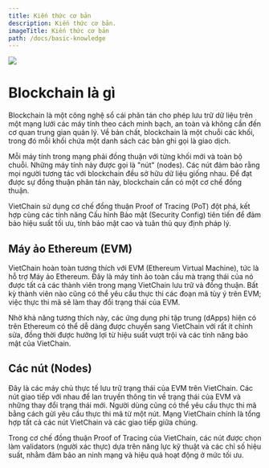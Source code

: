 ```yaml
---
title: Kiến thức cơ bản
description: Kiến thức cơ bản.
imageTitle: Kiến thức cơ bản
path: /docs/basic-knowledge
---
```



<Bleed>![](/bannerblockchain.png)</Bleed>

# Blockchain là gì

<Callout type="info" emoji="">

Blockchain là một công nghệ sổ cái phân tán cho phép lưu trữ dữ liệu trên một mạng lưới các máy tính theo cách minh bạch, an toàn và không cần đến cơ quan trung gian quản lý. Về bản chất, blockchain là một chuỗi các khối, trong đó mỗi khối chứa một danh sách các bản ghi gọi là giao dịch.

Mỗi máy tính trong mạng phải đồng thuận với từng khối mới và toàn bộ chuỗi. Những máy tính này được gọi là "nút" (nodes). Các nút đảm bảo rằng mọi người tương tác với blockchain đều sở hữu dữ liệu giống nhau. Để đạt được sự đồng thuận phân tán này, blockchain cần có một cơ chế đồng thuận.

VietChain sử dụng cơ chế đồng thuận Proof of Tracing (PoT) đột phá, kết hợp cùng các tính năng Cấu hình Bảo mật (Security Config) tiên tiến để đảm bảo hiệu suất tối ưu, tính bảo mật cao và tuân thủ quy định pháp lý.

</Callout>

## Máy ảo Ethereum (EVM)

VietChain hoàn toàn tương thích với EVM (Ethereum Virtual Machine), tức là hỗ trợ Máy ảo Ethereum. Đây là máy tính ảo toàn cầu mà trạng thái của nó được tất cả các thành viên trong mạng VietChain lưu trữ và đồng thuận. Bất kỳ thành viên nào cũng có thể yêu cầu thực thi các đoạn mã tùy ý trên EVM; việc thực thi mã sẽ làm thay đổi trạng thái của EVM.

Nhờ khả năng tương thích này, các ứng dụng phi tập trung (dApps) hiện có trên Ethereum có thể dễ dàng được chuyển sang VietChain với rất ít chỉnh sửa, đồng thời được hưởng lợi từ hiệu suất vượt trội và các tính năng bảo mật của VietChain.

## Các nút (Nodes)

Đây là các máy chủ thực tế lưu trữ trạng thái của EVM trên VietChain. Các nút giao tiếp với nhau để lan truyền thông tin về trạng thái của EVM và những thay đổi trạng thái mới. Người dùng cũng có thể yêu cầu thực thi mã bằng cách gửi yêu cầu thực thi mã từ một nút. Mạng VietChain chính là tổng hợp tất cả các nút VietChain và các giao tiếp giữa chúng.

Trong cơ chế đồng thuận Proof of Tracing của VietChain, các nút được chọn làm validators (người xác thực) dựa trên năng lực kỹ thuật và các chỉ số hiệu suất, nhằm đảm bảo an ninh mạng và hiệu quả hoạt động ở mức tối ưu.

